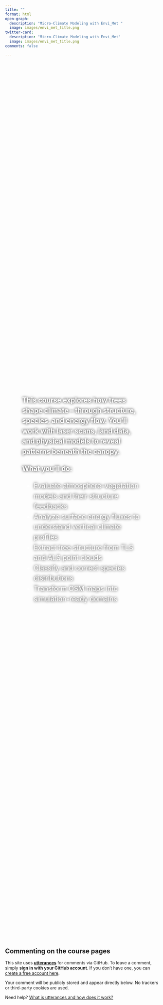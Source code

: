 ```yaml
---
title: ""
format: html
open-graph:
  description: "Micro-Climate Modeling with Envi_Met "
  image: images/envi_met_title.png
twitter-card:
  description: "Micro-Climate Modeling with Envi_Met"
  image: images/envi_met_title.png
comments: false

---
```

<div style="
  background-image: url('../images/mof2.png');
  background-size: cover;
  background-position: center;
  height: 70vh;
  display: flex;
  align-items: center;
  justify-content: flex-start;
  padding: 2rem;
  margin-bottom: 2rem;
">

<div style="
  color: white;
  font-size: 1.6em;
  max-width: 50rem;
  line-height: 1.5;
  padding: 1.5rem;
  border-radius: 0.5rem;
  text-shadow: 0 0 8px rgba(0, 0, 0, 1.2);
">

<p><strong>This course explores how trees shape climate – through structure, species, and energy flow. You’ll work with laser scans, land data, and physical models to reveal patterns beneath the canopy.</strong></p>

<p><strong>What you’ll do:</strong></p>
<ul>
  <li>Evaluate atmosphere–vegetation models and their structure feedbacks</li>
  <li>Analyze surface energy fluxes to understand vertical climate profiles</li>
  <li>Extract tree structure from TLS and ALS point clouds</li>
  <li>Classify and correct species distributions</li>
  <li>Transform OSM maps into simulation-ready domains</li>
</ul>

</div>
</div>

## Commenting on the course pages

This site uses [**utterances**](https://utteranc.es/) for comments via GitHub. To leave a comment, simply **sign in with your GitHub account**. If you don’t have one, you can [create a free account here](https://github.com/signup).

Your comment will be publicly stored and appear directly below. No trackers or third-party cookies are used.

Need help? [What is utterances and how does it work?](https://utteranc.es/)

